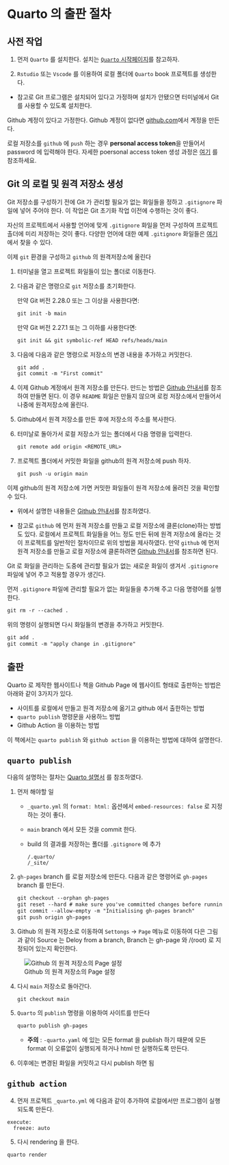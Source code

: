 # Quarto 의 출판 절차 {#intro}

## 사전 작업

1. 먼저 `Quarto` 를 설치한다. 설치는 [`Quarto` 시작페이지](https://quarto.org/docs/get-started/)를 참고하자.

2. `Rstudio` 또는 `Vscode` 를 이용하여 로컬 폴더에 `Quarto` book 프로젝트를 생성한다.

- 참고로 Git 프로그램은 설치되어 있다고 가정하며 설치가 안됐으면 터미널에서 Git 를 사용할 수 있도록 설치한다. 

::: {.callout-tip}

 Github 계정이 있다고 가정한다. Github 계정이 없다면 [github.com](github.com)에서 계정을 만든다.
 
로컬 저장소를 `github` 에 `push` 하는 경우 **personal access token**을 만들어서 password 에 입력해야 한다.  자세한 poersonal access token 생성 과정은 [여기](https://docs.github.com/en/authentication/keeping-your-account-and-data-secure/managing-your-personal-access-tokens) 를 참조하세요.

:::

## Git 의 로컬 및 원격 저장소 생성

::: {.callout-tip}

Git 저장소를 구성하기 전에 Git 가 관리할 필요가 없는 화일들을 정하고 `.gitignore` 파일에 넣어 주어야 한다. 이 작업은 Git 초기화 작업 이전에 수행하는 것이 좋다.

자신의 프로젝트에서 사용할 언어에 맞게 `.gitignore` 화일을 먼저 구성하여 프로젝트 촐더에 미리 저장하는 것이 좋다. 다양한 언어에 대한 예제 `.gitignore` 화일들은 [여기](https://github.com/github/gitignore) 에서 찾을 수 있다.

:::


이제 `git` 환경을 구성하고 `github` 의 원격저장소에 올린다

1.  터미널을 열고 프로젝트 화일들이 있는 폴더로 이동한다.

2.  다음과 같은 명령으로 `git` 저장소를 초기화한다.

    만약 Git 버전 2.28.0 또는 그 이상을 사용한다면: 

     ```default         
     git init -b main
     ```
    
    만약 Git 버전 2.27.1 또는 그 이하를 사용한다면: 
     
    ```default 
    git init && git symbolic-ref HEAD refs/heads/main
    ```

3. 다음에 다음과 같은 명령으로 저장소의 변경 내용을 추가하고 커밋한다.

    ```default 
    git add .
    git commit -m "First commit"
    ```

4. 이제 Github 계정에서 원격 저장소를 만든다. 만드는 방법은 [Github 안내서](https://docs.github.com/en/repositories/creating-and-managing-repositories/creating-a-new-repository)를 참조하여 만들면 된다. 이 경우 `README` 화일은 만들지 않으며 로컹 저장소에서 만들어서 나중에 원격저장소에 올린다.

5. Github에서 원격 저장소를 만든 후에 저장소의 주소를 복사한다.

6. 터미날로 돌아가서 로컬 저장소가 있는 폴더에서 다음 명령을 입력한다.

    ```default
    git remote add origin <REMOTE_URL>
    ```

7. 프로젝트 폴더에서 커밋한 화일을 github의 원격 저장소에 push 하자.

    ```default
    git push -u origin main
    ```

이제 github의 원격 저장소에 가면 커밋한 화일들이 원격 저장소에 올려진 것을 확인할 수 있다. 

- 위에서 설명한 내용들은 [Github 안내서](https://docs.github.com/ko/migrations/importing-source-code/using-the-command-line-to-import-source-code/adding-locally-hosted-code-to-github)를 참조하였다.

- 참고로 `github` 에 먼저 원격 저장소를 만들고 로컬 저장소에 클론(clone)하는 방법도 있다. 로컬에서 프로젝트 화일들을 어느 정도 만든 뒤에 원격 저장소에 올라는 것이  프로젝트를 일반적인 절차이므로 위의 방법을 제사하였다. 만약  `github` 에 먼저 원격 저장소를 만들고 로컬 저장소에 클론하려면 [Github 안내서](https://docs.github.com/en/repositories/creating-and-managing-repositories/cloning-a-repository)를 참조하면 된다. 

::: {.callout-tip}
Git 로 화일을 관리하는 도중에 관리할 필요가 없는 새로운 화일이 생겨서 `.gitignore` 파일에 넣어 주고 적용할 경우가 생긴다.

먼저 `.gitignore` 파일에 관리할 필요가 없는 화일들을 추가해 주고 다음 명령어를 실행한다. 

```default
git rm -r --cached .
```

위의 명령이 실행되면 다시 화일들의 변경을 추가하고 커밋한다.

```default
git add .
git commit -m "apply change in .gitignore"
```

:::




## 출판

Quarto 로 제작한 웹사이트나 책을 Github Page 에 웹사이트 형태로 출판하는 방법은 아래와 같이 3가지가 있다.

-   사이트를 로컬에서 만들고 원격 저장소에 옮기고 github 에서 출한하는 방법
-   `quarto publish` 명령문을 사용하느 방법
-   Github Action 을 이용하는 방법

이 책에서는 `quarto publish` 와 `github action` 을 이용하는 방법에 대하여 설명한다.

::: panel-tabset
## `quarto publish`


다음의 설명하는 절차는 [Quarto 설명서](https://quarto.org/docs/publishing/github-pages.html#publish-command)
를 참조하였다.

1. 먼저 해야할 일
   + `_quarto.yml` 의 `format: html:` 옵션에서 `embed-resources: false` 로 지정하는 것이 좋다.
   + `main` branch 에서 모든 것을 commit 한다.
   + build 의 결과를 저장하는 폴더를 `.gitignore` 에 추가

       ```         
       /.quarto/
       /_site/
       ```

2.  `gh-pages` branch 를 로컬 저장소에 만든다. 다음과 같은 명령어로 `gh-pages` branch 를 만든다. 

    ```default         
    git checkout --orphan gh-pages
    git reset --hard # make sure you've committed changes before running this!
    git commit --allow-empty -m "Initialising gh-pages branch"
    git push origin gh-pages
    ```
3. Github 의 원격 저장소로 이동하여 `Settongs` -> `Page` 메뉴로 이동하여 다은 그림과 같이 Source 는 Deloy from a branch, Branch 는 gh-page 와 /(root) 로 지정되어 있는지 확인한다.    

![Github 의 원격 저장소의 Page 설정](../images/github_pages.png)

4.  다시 `main` 저장소로 돌아간다.

    ```         
    git checkout main
    ```

4.  `Quarto` 의 `publish` 명령을 이용하여 사이트를 만든다

    ```default         
    quarto publish gh-pages
    ```
    
    + **주의** : `-quarto.yaml` 에 있는 모든 format 을 publish 하기 때문에 모든 format 이 오류없이 실행되게 하거나 html 만 실행하도록 만든다.


5.  이후에는 변경된 화일을 커밋하고 다시 publish 하면 됨

## `github action`

4.  먼저 프로젝트 `_quarto.yml` 에 다음과 같이 추가하여 로컬에서만 프로그램이 실행되도록 만든다.

```         
execute:
  freeze: auto
```

5.  다시 rendering 을 한다.

```         
quarto render
```
:::
